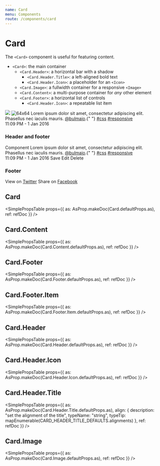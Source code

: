 ```yaml
---
name: Card
menu: Components
route: /components/card
---
```




# Card

The `<Card>` component is useful for featuring content.

- `<Card>`: the main container
  - `<Card.Header>`: a horizontal bar with a shadow
    - `<Card.Header.Title>`: a left-aligned bold text
    - `<Card.Header.Icon>`: a placeholder for an `<Icon>`
  - `<Card.Image>`: a fullwidth container for a responsive `<Image>`
  - `<Card.Content>`: a multi-purpose container for _any_ other element
  - `<Card.Footer>`: a horizontal list of controls
    - `<Card.Header.Icon>`: a repeatable list item

<Playground>
  <Card>
    <Card.Image>
      <Image.Container size="4by3">
        <Image src="https://bulma.io/images/placeholders/1280x960.png" />
      </Image.Container>
    </Card.Image>
    <Card.Content>
      <Media>
        <Media.Item as="figure" align="left">
          <Image.Container as="p" size={64}>
            <Image
              alt="64x64"
              src="https://bulma.io/images/placeholders/128x128.png"
            />
          </Image.Container>
        </Media.Item>
        <Media.Item>
          <Title as="p" size={4}>
            John Smith
          </Title>
          <Title as="p" subtitle size={6}>
            @johnsmith
          </Title>
        </Media.Item>
      </Media>
      <Content>
        Lorem ipsum dolor sit amet, consectetur adipiscing elit. Phasellus nec
        iaculis mauris. <a href="#@bulmaio">@bulmaio</a>.{" "}
        <a href="#css">#css</a> <a href="#responsive">#responsive</a>
        <br />
        <time dateTime="2016-1-1">11:09 PM - 1 Jan 2016</time>
      </Content>
    </Card.Content>
  </Card>
</Playground>

### Header and footer

<Playground>
  <Card>
    <Card.Header>
      <Card.Header.Title>Component</Card.Header.Title>
      <Card.Header.Icon as="a">
        <Icon>
          <FontAwesomeIcon icon={faAngleDown} />
        </Icon>
      </Card.Header.Icon>
    </Card.Header>
    <Card.Content>
      <Content>
        Lorem ipsum dolor sit amet, consectetur adipiscing elit. Phasellus nec
        iaculis mauris. <a href="#@bulmaio">@bulmaio</a>.{" "}
        <a href="#css">#css</a> <a href="#responsive">#responsive</a>
        <br />
        <time dateTime="2016-1-1">11:09 PM - 1 Jan 2016</time>
      </Content>
    </Card.Content>
    <Card.Footer>
      <Card.Footer.Item as="a" href="#">
        Save
      </Card.Footer.Item>
      <Card.Footer.Item as="a" href="#">
        Edit
      </Card.Footer.Item>
      <Card.Footer.Item as="a" href="#">
        Delete
      </Card.Footer.Item>
    </Card.Footer>
  </Card>
</Playground>

### Footer

<Playground>
  <Card>
    <Card.Content>
      <Title>
        “There are two hard things in computer science: cache invalidation,
        naming things, and off-by-one errors.”
      </Title>
      <Title subtitle>Jeff Atwood</Title>
    </Card.Content>
    <Card.Footer as="footer">
      <Card.Footer.Item as="p">
        <span>
          View on <a href="#twitter">Twitter</a>
        </span>
      </Card.Footer.Item>
      <Card.Footer.Item as="p">
        <span>
          Share on <a href="#facebook">Facebook</a>
        </span>
      </Card.Footer.Item>
    </Card.Footer>
  </Card>
</Playground>

## Card

<SimplePropsTable
  props={{
    as: AsProp.makeDoc(Card.defaultProps.as),
    ref: refDoc
  }}
/>

<AsProp component={Card} componentName="Card" />

## Card.Content

<SimplePropsTable
  props={{
    as: AsProp.makeDoc(Card.Content.defaultProps.as),
    ref: refDoc
  }}
/>

<AsProp component={Card.Content} componentName="Card.Content" />

## Card.Footer

<SimplePropsTable
  props={{
    as: AsProp.makeDoc(Card.Footer.defaultProps.as),
    ref: refDoc
  }}
/>

<AsProp component={Card.Footer} componentName="Card.Footer" />

## Card.Footer.Item

<SimplePropsTable
  props={{
    as: AsProp.makeDoc(Card.Footer.Item.defaultProps.as),
    ref: refDoc
  }}
/>

<AsProp component={Card.Footer.Item} componentName="Card.Footer.Item" />

## Card.Header

<SimplePropsTable
  props={{
    as: AsProp.makeDoc(Card.Header.defaultProps.as),
    ref: refDoc
  }}
/>

<AsProp component={Card.Header} componentName="Card.Header" />

## Card.Header.Icon

<SimplePropsTable
  props={{
    as: AsProp.makeDoc(Card.Header.Icon.defaultProps.as),
    ref: refDoc
  }}
/>

<AsProp component={Card.Header.Icon} componentName="Card.Header.Icon" />

## Card.Header.Title

<SimplePropsTable
  props={{
    as: AsProp.makeDoc(Card.Header.Title.defaultProps.as),
    align: {
      description: "set the alignment of the title",
      typeName: "string",
      typeTip: mapEnumerable(CARD_HEADER_TITLE_DEFAULTS.alignments)
    },
    ref: refDoc
  }}
/>

<AsProp component={Card.Header.Title} componentName="Card.Header.Title" />

## Card.Image

<SimplePropsTable
  props={{
    as: AsProp.makeDoc(Card.Image.defaultProps.as),
    ref: refDoc
  }}
/>

<AsProp component={Card.Image} componentName="Card.Image" />
